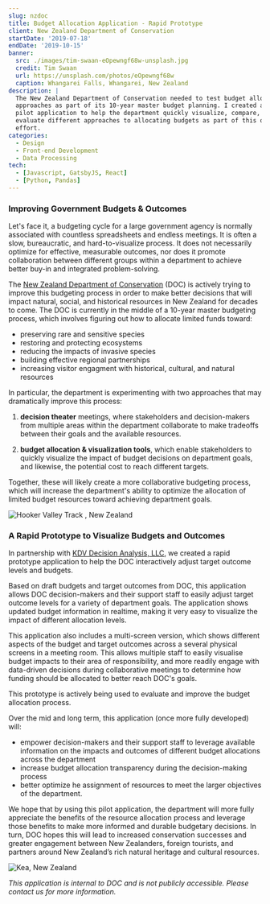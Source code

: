 ```yaml
---
slug: nzdoc
title: Budget Allocation Application - Rapid Prototype
client: New Zealand Department of Conservation
startDate: '2019-07-18'
endDate: '2019-10-15'
banner:
  src: ./images/tim-swaan-eOpewngf68w-unsplash.jpg
  credit: Tim Swaan
  url: https://unsplash.com/photos/eOpewngf68w
  caption: Whangarei Falls, Whangarei, New Zealand
description: |
  The New Zealand Department of Conservation needed to test budget allocation
  approaches as part of its 10-year master budget planning. I created a rapid
  pilot application to help the department quickly visualize, compare, and
  evaluate different approaches to allocating budgets as part of this overall
  effort.
categories:
  - Design
  - Front-end Development
  - Data Processing
tech:
  - [Javascript, GatsbyJS, React]
  - [Python, Pandas]
---
```


### Improving Government Budgets & Outcomes

Let's face it, a budgeting cycle for a large government agency is normally
associated with countless spreadsheets and endless meetings. It is often a slow,
bureaucratic, and hard-to-visualize process. It does not necessarily optimize
for effective, measurable outcomes, nor does it promote collaboration between
different groups within a department to achieve better buy-in and integrated
problem-solving.

The [New Zealand Department of Conservation](https://www.doc.govt.nz/) (DOC) is
actively trying to improve this budgeting process in order to make better
decisions that will impact natural, social, and historical resources in New
Zealand for decades to come. The DOC is currently in the middle of a 10-year
master budgeting process, which involves figuring out how to allocate limited
funds toward:

- preserving rare and sensitive species
- restoring and protecting ecosystems
- reducing the impacts of invasive species
- building effective regional partnerships
- increasing visitor engagment with historical, cultural, and
  natural resources

In particular, the department is experimenting
with two approaches that may dramatically improve this process:

1. **decision theater** meetings, where stakeholders and decision-makers from
   multiple areas within the department collaborate to make tradeoffs between
   their goals and the available resources.

2. **budget allocation & visualization tools**, which enable stakeholders to
   quickly visualize the impact of budget decisions on department goals, and likewise, the potential cost to reach different targets.

Together, these will likely create a more collaborative budgeting process, which
will increase the department's ability to optimize the allocation of limited
budget resources toward achieving department goals.

![Hooker Valley Track , New Zealand](./images/roell-de-ram-2DM7eOR5iyc-unsplash.jpg 'Hooker Valley Track , New Zealand | Photo by Roell de Ram on Unsplash')

<!-- https://unsplash.com/photos/2DM7eOR5iyc -->

### A Rapid Prototype to Visualize Budgets and Outcomes

In partnership with [KDV Decision Analysis, LLC](http://www.kdv-decisions.com/), we created a rapid prototype application to help the DOC interactively adjust target outcome levels and budgets.

Based on draft budgets and target outcomes from DOC, this application allows DOC
decision-makers and their support staff to easily adjust target outcome levels
for a variety of department goals. The application shows updated budget
information in realtime, making it very easy to visualize the impact of
different allocation levels.

This application also includes a multi-screen version, which shows different
aspects of the budget and target outcomes across a several physical screens in a
meeting room. This allows multiple staff to easily visualise budget impacts to
their area of responsibility, and more readily engage with data-driven decisions
during collaborative meetings to determine how funding should be allocated to
better reach DOC's goals.

This prototype is actively being used to evaluate and improve the budget
allocation process.

Over the mid and long term, this application (once more fully developed) will:

- empower decision-makers and their support staff to leverage available information on the impacts and outcomes of different budget allocations across the department
- increase budget allocation transparency during the decision-making process
- better optimize he assignment of resources to meet the larger objectives of the department.

We hope that by using this pilot application, the department will more fully
appreciate the benefits of the resource allocation process and leverage those
benefits to make more informed and durable budgetary decisions. In turn, DOC
hopes this will lead to increased conservation successes and greater engagement
between New Zealanders, foreign tourists, and partners around New Zealand’s rich
natural heritage and cultural resources.

![Kea, New Zealand](./images/tomas-sobek-AytEEGNnwHc-unsplash.jpg 'Kea, New Zealand | Photo by Tomas Sobek on Unsplash')

<!-- https://unsplash.com/photos/AytEEGNnwHc -->

_This application is internal to DOC and is not publicly accessible. Please contact us for more information._
